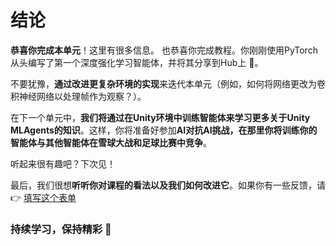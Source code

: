 # 结论


**恭喜你完成本单元**！这里有很多信息。
也恭喜你完成教程。你刚刚使用PyTorch从头编写了第一个深度强化学习智能体，并将其分享到Hub上 🥳。

不要犹豫，**通过改进更复杂环境的实现**来迭代本单元（例如，如何将网络更改为卷积神经网络以处理帧作为观察？）。

在下一个单元中，**我们将通过在Unity环境中训练智能体来学习更多关于Unity MLAgents的知识**。这样，你将准备好参加**AI对抗AI挑战，在那里你将训练你的智能体与其他智能体在雪球大战和足球比赛中竞争**。

听起来很有趣吧？下次见！

最后，我们很想**听听你对课程的看法以及我们如何改进它**。如果你有一些反馈，请 👉 [填写这个表单](https://forms.gle/BzKXWzLAGZESGNaE9)

### 持续学习，保持精彩 🤗
